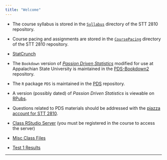 ```yaml
---
title: "Welcome"
---
```



* The course syllabus is stored in the [`Syllabus`](./Syllabus/STT2810sylFall16.html) directory of the STT 2810 repository.

* Course pacing and assignments are stored in the [`CoursePacing`](./CoursePacing/HWKscheduleF2016.pdf) directory of the STT 2810 repository.

* [StatCrunch](http://www.statcrunch.com/)

* The `Bookdown` version of [*Passion Driven Statistics*](https://alanarnholt.github.io/PDS-Bookdown2/) modified for use at Appalachian State University is maintained in the [PDS-Bookdown2](https://github.com/alanarnholt/PDS-Bookdown2/) repository.

* The `R` package `PDS` is maintained in the [PDS](https://github.com/alanarnholt/PDS) repository.

* A version (possibly dated) of *Passion Driven Statistics* is viewable on [RPubs](http://rpubs.com/arnholt/193630).


* Questions related to PDS materials should be addressed with the [piazza account for STT 2810](https://piazza.com/class/iaawd0uzg2193).


* [Class RStudio Server](https://mathr.math.appstate.edu) (you must be registered in the course to access the server)

* [Misc Class Files](./Fichero/frontfile.html)

* [Test 1 Results](./RMarkdown/Test1.html)

***
